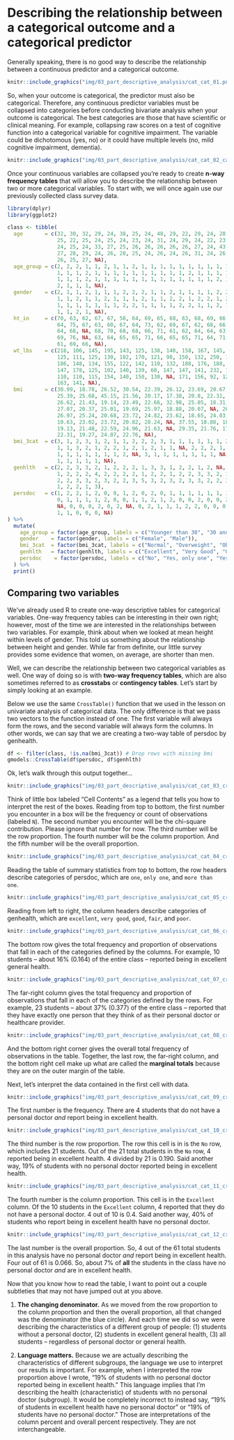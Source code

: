 # Describing the relationship between a categorical outcome and a categorical predictor

Generally speaking, there is no good way to describe the relationship between a continuous predictor and a categorical outcome. 

```r
knitr::include_graphics("img/03_part_descriptive_analysis/cat_cat_01.png")
```

So, when your outcome is categorical, the predictor must also be categorical. Therefore, any continuous predictor variables must be collapsed into categories before conducting bivariate analysis when your outcome is categorical. The best categories are those that have scientific or clinical meaning. For example, collapsing raw scores on a test of cognitive function into a categorical variable for cognitive impairment. The variable could be dichotomous (yes, no) or it could have multiple levels (no, mild cognitive impairment, dementia).

```r
knitr::include_graphics("img/03_part_descriptive_analysis/cat_cat_02_categorizing.png")
```

Once your continuous variables are collapsed you’re ready to create **n-way frequency tables** that will allow you to describe the relationship between two or more categorical variables. To start with, we will once again use our previously collected class survey data.

```r
library(dplyr)
library(ggplot2)
```

```r
class <- tibble(
  age       = c(32, 30, 32, 29, 24, 38, 25, 24, 48, 29, 22, 29, 24, 28, 24, 25, 
                25, 22, 25, 24, 25, 24, 23, 24, 31, 24, 29, 24, 22, 23, 26, 23, 
                24, 25, 24, 33, 27, 25, 26, 26, 26, 26, 26, 27, 24, 43, 25, 24, 
                27, 28, 29, 24, 26, 28, 25, 24, 26, 24, 26, 31, 24, 26, 31, 34, 
                26, 25, 27, NA),
  age_group = c(2, 2, 2, 1, 1, 2, 1, 1, 2, 1, 1, 1, 1, 1, 1, 1, 1, 1, 1, 1, 1, 
                1, 1, 1, 2, 1, 1, 1, 1, 1, 1, 1, 1, 1, 1, 2, 1, 1, 1, 1, 1, 1, 
                1, 1, 1, 2, 1, 1, 1, 1, 1, 1, 1, 1, 1, 1, 1, 1, 1, 2, 1, 1, 2, 
                2, 1, 1, 1, NA),
  gender    = c(2, 1, 1, 2, 1, 1, 1, 2, 2, 2, 1, 1, 2, 1, 1, 1, 1, 2, 2, 1, 1, 
                1, 1, 2, 1, 1, 2, 1, 1, 1, 2, 1, 1, 2, 2, 1, 2, 2, 1, 2, 2, 1, 
                1, 1, 1, 1, 1, 1, 1, 2, 2, 1, 1, 1, 1, 2, 2, 1, 1, 2, 1, 2, 1, 
                1, 1, 2, 1, NA),
  ht_in     = c(70, 63, 62, 67, 67, 58, 64, 69, 65, 68, 63, 68, 69, 66, 67, 65, 
                64, 75, 67, 63, 60, 67, 64, 73, 62, 69, 67, 62, 68, 66, 66, 62, 
                64, 68, NA, 68, 70, 68, 68, 66, 71, 61, 62, 64, 64, 63, 67, 66, 
                69, 76, NA, 63, 64, 65, 65, 71, 66, 65, 65, 71, 64, 71, 60, 62, 
                61, 69, 66, NA),
  wt_lbs    = c(216, 106, 145, 195, 143, 125, 138, 140, 158, 167, 145, 297, 146, 
                125, 111, 125, 130, 182, 170, 121, 98, 150, 132, 250, 137, 124, 
                186, 148, 134, 155, 122, 142, 110, 132, 188, 176, 188, 166, 136, 
                147, 178, 125, 102, 140, 139, 60, 147, 147, 141, 232, 186, 212, 
                110, 110, 115, 154, 140, 150, 130, NA, 171, 156, 92, 122, 102, 
                163, 141, NA),
  bmi       = c(30.99, 18.78, 26.52, 30.54, 22.39, 26.12, 23.69, 20.67, 26.29, 
                25.39, 25.68, 45.15, 21.56, 20.17, 17.38, 20.8, 22.31, 22.75, 
                26.62, 21.43, 19.14, 23.49, 22.66, 32.98, 25.05, 18.31, 29.13, 
                27.07, 20.37, 25.01, 19.69, 25.97, 18.88, 20.07, NA, 26.76, 
                26.97, 25.24, 20.68, 23.72, 24.82, 23.62, 18.65, 24.03, 23.86, 
                10.63, 23.02, 23.72, 20.82, 28.24, NA, 37.55, 18.88, 18.3, 
                19.13, 21.48, 22.59, 24.96, 21.63, NA, 29.35, 21.76, 17.97, 
                22.31, 19.27, 24.07, 22.76, NA),
  bmi_3cat  = c(3, 1, 2, 3, 1, 2, 1, 1, 2, 2, 2, 3, 1, 1, 1, 1, 1, 1, 2, 1, 1, 
                1, 1, 3, 2, 1, 2, 2, 1, 2, 1, 2, 1, 1, NA, 2, 2, 2, 1, 1, 1, 1, 
                1, 1, 1, 1, 1, 1, 1, 2, NA, 3, 1, 1, 1, 1, 1, 1, 1, NA, 2, 1, 
                1, 1, 1, 1, 1, NA),
  genhlth   = c(2, 2, 3, 3, 2, 1, 2, 2, 2, 1, 3, 3, 1, 2, 2, 1, 2, NA, 3, 2, 3, 
                1, 2, 2, 2, 4, 2, 2, 2, 2, 1, 2, 2, 1, 2, 2, 3, 3, 2, 1, 3, 3, 
                2, 2, 3, 3, 2, 3, 2, 2, 3, 5, 3, 2, 3, 2, 3, 3, 2, 2, 3, 3, 3, 
                1, 2, 2, 1, 3),
  persdoc   = c(1, 2, 2, 1, 2, 0, 0, 1, 2, 0, 2, 0, 1, 1, 1, 1, 1, 1, 1, 1, 0, 
                0, 1, 1, 1, 1, 2, 0, 0, 1, 1, 2, 1, 2, 0, 0, 2, 0, 0, 2, 2, 0, 
                NA, 0, 0, 0, 2, 0, 2, NA, 0, 2, 1, 1, 1, 2, 2, 0, 0, 0, 1, 2, 
                1, 1, 0, 0, 0, NA)
) %>% 
  mutate(
    age_group = factor(age_group, labels = c("Younger than 30", "30 and Older")),
    gender    = factor(gender, labels = c("Female", "Male")),
    bmi_3cat  = factor(bmi_3cat, labels = c("Normal", "Overweight", "Obese")),
    genhlth   = factor(genhlth, labels = c("Excellent", "Very Good", "Good", "Fair", "Poor")),
    persdoc    = factor(persdoc, labels = c("No", "Yes, only one", "Yes, more than one"))
  ) %>% 
  print()
```

## Comparing two variables

We’ve already used R to create one-way descriptive tables for categorical variables. One-way frequency tables can be interesting in their own right; however, most of the time we are interested in the relationships between two variables. For example, think about when we looked at mean height within levels of gender. This told us something about the relationship between height and gender. While far from definite, our little survey provides some evidence that women, on average, are shorter than men. 

Well, we can describe the relationship between two categorical variables as well. One way of doing so is with **two-way frequency tables**, which are also sometimes referred to as **crosstabs** or **contingency tables**. Let’s start by simply looking at an example. 

Below we use the same `CrossTable()` function that we used in the lesson on univariate analysis of categorical data. The only difference is that we pass two vectors to the function instead of one. The first variable will always form the rows, and the second variable will always form the columns. In other words, we can say that we are creating a two-way table of persdoc by genhealth.

```r
df <- filter(class, !is.na(bmi_3cat)) # Drop rows with missing bmi
gmodels::CrossTable(df$persdoc, df$genhlth)
```

Ok, let’s walk through this output together...

```r
knitr::include_graphics("img/03_part_descriptive_analysis/cat_cat_03_crosstable.png")
```

Think of little box labeled "Cell Contents" as a legend that tells you how to interpret the rest of the boxes. Reading from top to bottom, the first number you encounter in a box will be the frequency or count of observations (labeled `N`). The second number you encounter will be the chi-square contribution. Please ignore that number for now. The third number will be the row proportion. The fourth number will be the column proportion. And the fifth number will be the overall proportion. 

```r
knitr::include_graphics("img/03_part_descriptive_analysis/cat_cat_04_crosstable.png")
```

Reading the table of summary statistics from top to bottom, the row headers describe categories of persdoc, which are `one`, `only one`, and `more than one`. 

```r
knitr::include_graphics("img/03_part_descriptive_analysis/cat_cat_05_crosstable.png")
```

Reading from left to right, the column headers describe categories of genhealth, which are `excellent`, `very good`, `good`, `fair`, and `poor`.

```r
knitr::include_graphics("img/03_part_descriptive_analysis/cat_cat_06_crosstable.png")
```

The bottom row gives the total frequency and proportion of observations that fall in each of the categories defined by the columns. For example, 10 students -- about 16% (0.164) of the entire class -- reported being in excellent general health.

```r
knitr::include_graphics("img/03_part_descriptive_analysis/cat_cat_07_crosstable.png")
```

The far-right column gives the total frequency and proportion of observations that fall in each of the categories defined by the rows. For example, 23 students -- about 37% (0.377) of the entire class -- reported that they have exactly one person that they think of as their personal doctor or healthcare provider. 

```r
knitr::include_graphics("img/03_part_descriptive_analysis/cat_cat_08_crosstable.png")
```

And the bottom right corner gives the overall total frequency of observations in the table. Together, the last row, the far-right column, and the bottom right cell make up what are called the **marginal totals** because they are on the outer margin of the table. 

Next, let’s interpret the data contained in the first cell with data. 

```r
knitr::include_graphics("img/03_part_descriptive_analysis/cat_cat_09_crosstable.png")
```

The first number is the frequency. There are 4 students that do not have a personal doctor _and_ report being in excellent health. 
```r
knitr::include_graphics("img/03_part_descriptive_analysis/cat_cat_10_crosstable.png")
```

The third number is the row proportion. The row this cell is in is the `No` row, which includes 21 students. Out of the 21 total students in the `No` row, 4 reported being in excellent health. 4 divided by 21 is 0.190. Said another way, 19% of students with no personal doctor reported being in excellent health.

```r
knitr::include_graphics("img/03_part_descriptive_analysis/cat_cat_11_crosstable.png")
```

The fourth number is the column proportion. This cell is in the `Excellent` column. Of the 10 students in the `Excellent` column, 4 reported that they do not have a personal doctor. 4 out of 10 is 0.4. Said another way, 40% of students who report being in excellent health have no personal doctor.

```r
knitr::include_graphics("img/03_part_descriptive_analysis/cat_cat_12_crosstable.png")
```

The last number is the overall proportion. So, 4 out of the 61 total students in this analysis have no personal doctor _and_ report being in excellent health. Four out of 61 is 0.066. So, about 7% of **all** the students in the class have no personal doctor _and_ are in excellent health. 

Now that you know how to read the table, I want to point out a couple subtleties that may not have jumped out at you above. 

1. **The changing denominator.** As we moved from the row proportion to the column proportion and then the overall proportion, all that changed was the denominator (the blue circle). And each time we did so we were describing the characteristics of a different group of people: (1) students without a personal doctor, (2) students in excellent general health, (3) all students -- regardless of personal doctor or general health.

2. **Language matters.** Because we are actually describing the characteristics of different subgroups, the language we use to interpret our results is important. For example, when I interpreted the row proportion above I wrote, "19% of students with no personal doctor reported being in excellent health." This language implies that I'm describing the health (characteristic) of students with no personal doctor (subgroup). It would be completely incorrect to instead say, "19% of students in excellent health have no personal doctor" or "19% of students have no personal doctor." Those are interpretations of the column percent and overall percent respectively. They are not interchangeable.
